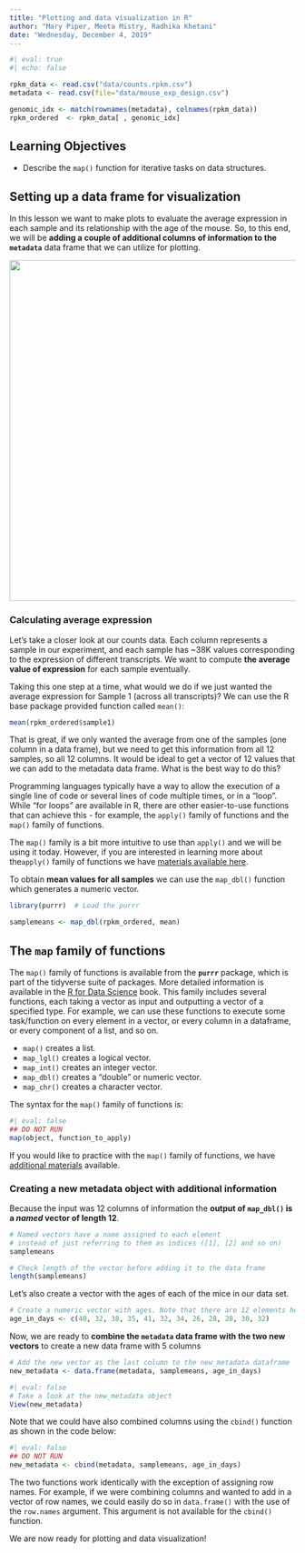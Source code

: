 ```yaml
---
title: "Plotting and data visualization in R"
author: "Mary Piper, Meeta Mistry, Radhika Khetani"
date: "Wednesday, December 4, 2019"
---
```


```r
#| eval: true
#| echo: false

rpkm_data <- read.csv("data/counts.rpkm.csv")
metadata <- read.csv(file="data/mouse_exp_design.csv")

genomic_idx <- match(rownames(metadata), colnames(rpkm_data))
rpkm_ordered  <- rpkm_data[ , genomic_idx]
```

## Learning Objectives 

* Describe the `map()` function for iterative tasks on data structures.

## Setting up a data frame for visualization

In this lesson we want to make plots to evaluate the average expression in each sample and its relationship with the age of the mouse. So, to this end, we will be **adding a couple of additional columns of information to the `metadata`** data frame that we can utilize for plotting. 

<img src="../img/new_metadata.png" width="600">


### Calculating average expression

Let's take a closer look at our counts data. Each column represents a sample in our experiment, and each sample has ~38K values corresponding to the expression of different transcripts. We want to compute **the average value of expression** for each sample eventually. 

Taking this one step at a time, what would we do if we just wanted the average expression for Sample 1 (across all transcripts)? We can use the R base package provided function called `mean()`:

```r
mean(rpkm_ordered$sample1)
```

That is great, if we only wanted the average from one of the samples (one column in a data frame), but we need to get this information from all 12 samples, so all 12 columns. It would be ideal to get a vector of 12 values that we can add to the metadata data frame. What is the best way to do this?

Programming languages typically have a way to allow the execution of a single line of code or several lines of code multiple times, or in a "loop". While "for loops" are available in R, there are other easier-to-use functions that can achieve this -  for example, the `apply()` family of functions and the `map()` family of functions. 

The `map()` family is a bit more intuitive to use than `apply()` and we will be using it today. However, if you are interested in learning more about the`apply()` family of functions we have [materials available here](https://hbctraining.github.io/Intro-to-R/lessons/apply_functions.html).

To obtain **mean values for all samples** we can use the `map_dbl()` function which generates a numeric vector. 

```r
library(purrr)  # Load the purrr

samplemeans <- map_dbl(rpkm_ordered, mean) 
```

::: callout-note

# The `map` family of functions

The `map()` family of functions is available from the **`purrr`** package, which is part of the tidyverse suite of packages. More detailed information is available in the [R for Data Science](http://r4ds.had.co.nz/iteration.html#the-map-functions) book. This family includes several functions, each taking a vector as input and outputting a vector of a specified type. For example, we can use these functions to execute some task/function on every element in a vector, or every column in a dataframe, or every component of a list, and so on. 

- `map()` creates a list.
- `map_lgl()` creates a logical vector.
- `map_int()` creates an integer vector.
- `map_dbl()` creates a "double" or numeric vector.
- `map_chr()` creates a character vector.

The syntax for the `map()` family of functions is: 

```r
#| eval: false
## DO NOT RUN
map(object, function_to_apply)
```

If you would like to practice with the `map()` family of functions, we have [additional materials](https://hbctraining.github.io/Intro-to-R/lessons/map_purrr.html) available.

:::

### Creating a new metadata object with additional information

Because the input was 12 columns of information the **output of `map_dbl()` is a *named* vector of length 12**. 

```r
# Named vectors have a name assigned to each element 
# instead of just referring to them as indices ([1], [2] and so on)
samplemeans

# Check length of the vector before adding it to the data frame
length(samplemeans)
```

Let's also create a vector with the ages of each of the mice in our data set.

```r
# Create a numeric vector with ages. Note that there are 12 elements here
age_in_days <- c(40, 32, 38, 35, 41, 32, 34, 26, 28, 28, 30, 32)    	
```

Now, we are ready to **combine the `metadata` data frame with the two new vectors** to create a new data frame with 5 columns

```r
# Add the new vector as the last column to the new_metadata dataframe
new_metadata <- data.frame(metadata, samplemeans, age_in_days) 
```

```r
#| eval: false
# Take a look at the new_metadata object
View(new_metadata)
```

::: callout-note
Note that we could have also combined columns using the `cbind()` function as shown in the code below:
```r
#| eval: false
## DO NOT RUN
new_metadata <- cbind(metadata, samplemeans, age_in_days)
```

The two functions work identically with the exception of assigning row names. For example, if we were combining columns and wanted to add in a vector of row names, we could easily do so in `data.frame()` with the use of the `row.names` argument. This argument is not available for the `cbind()` function.

::: 

We are now ready for plotting and data visualization!